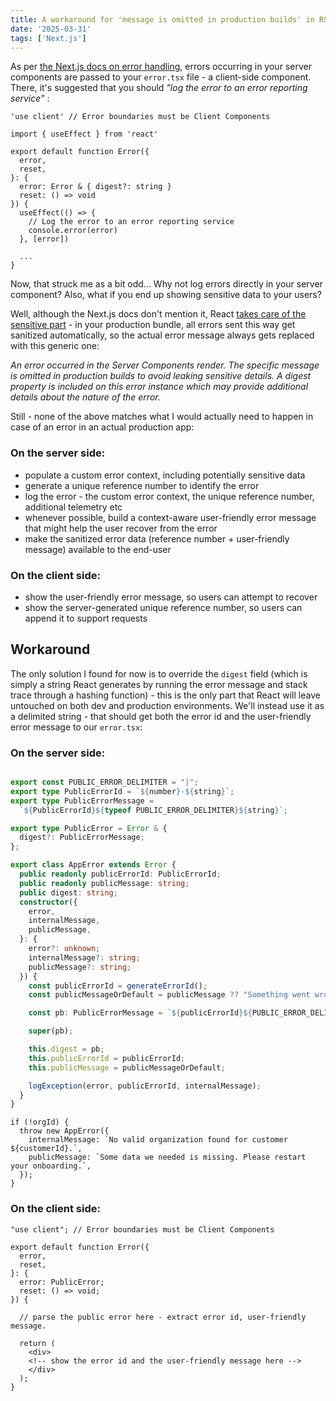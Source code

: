 ```yaml
---
title: A workaround for 'message is omitted in production builds' in RSC errors
date: '2025-03-31'
tags: ['Next.js']
---
```


As per <a href="https://nextjs.org/docs/app/getting-started/error-handling">the Next.js docs on error handling</a>, errors
occurring in your server components are passed to your `error.tsx` file - a client-side component. There, it's suggested that
you should _"log the error to an error reporting service"_ :

```tsx {13-14} showLineNumbers
'use client' // Error boundaries must be Client Components

import { useEffect } from 'react'

export default function Error({
  error,
  reset,
}: {
  error: Error & { digest?: string }
  reset: () => void
}) {
  useEffect(() => {
    // Log the error to an error reporting service
    console.error(error)
  }, [error])

  ...
}
```

Now, that struck me as a bit odd... Why not log errors directly in your server component? Also, what if you end up showing sensitive data
to your users?

Well, although the Next.js docs don't mention it, React <a href="https://github.com/facebook/react/blob/b7e7f1a3fab87e8fc19e86a8088a9e0fe4710973/packages/react-server-dom-webpack/src/__tests__/ReactFlightDOMEdge-test.js#L980-L983">takes care of the sensitive part</a> - in your production bundle, all
errors sent this way get sanitized automatically, so the actual error message always gets replaced with this generic one:

_An error occurred in the Server Components render. The specific message is omitted in production builds to avoid
leaking sensitive details. A digest property is included on this error instance which may provide additional details about the nature of the error._

Still - none of the above matches what I would actually need to happen in case of an error in an actual production app:

### On the server side:

- populate a custom error context, including potentially sensitive data
- generate a unique reference number to identify the error
- log the error - the custom error context, the unique reference number, additional telemetry etc
- whenever possible, build a context-aware user-friendly error message that might help the user recover from the error
- make the sanitized error data (reference number + user-friendly message) available to the end-user

### On the client side:

- show the user-friendly error message, so users can attempt to recover
- show the server-generated unique reference number, so users can append it to support requests

## Workaround

The only solution I found for now is to override the `digest` field (which is simply a string React generates by running the
error message and stack trace through a hashing function) - this is the only part that
React will leave untouched on both dev and production environments. We'll instead use it as a
delimited string - that should get both the error id and the user-friendly error message to
our `error.tsx`:

### On the server side:

```:error-utils.ts showLineNumbers

export const PUBLIC_ERROR_DELIMITER = "|";
export type PublicErrorId = `${number}-${string}`;
export type PublicErrorMessage =
  `${PublicErrorId}${typeof PUBLIC_ERROR_DELIMITER}${string}`;

export type PublicError = Error & {
  digest?: PublicErrorMessage;
};

export class AppError extends Error {
  public readonly publicErrorId: PublicErrorId;
  public readonly publicMessage: string;
  public digest: string;
  constructor({
    error,
    internalMessage,
    publicMessage,
  }: {
    error?: unknown;
    internalMessage?: string;
    publicMessage?: string;
  }) {
    const publicErrorId = generateErrorId();
    const publicMessageOrDefault = publicMessage ?? "Something went wrong";

    const pb: PublicErrorMessage = `${publicErrorId}${PUBLIC_ERROR_DELIMITER}${publicMessageOrDefault}`;

    super(pb);

    this.digest = pb;
    this.publicErrorId = publicErrorId;
    this.publicMessage = publicMessageOrDefault;

    logException(error, publicErrorId, internalMessage);
  }
}
```

```:page.tsx showLineNumbers
if (!orgId) {
  throw new AppError({
    internalMessage: `No valid organization found for customer ${customerId}.`,
    publicMessage: `Some data we needed is missing. Please restart your onboarding.`,
  });
}
```

### On the client side:

```:error.tsx showLineNumbers
"use client"; // Error boundaries must be Client Components

export default function Error({
  error,
  reset,
}: {
  error: PublicError;
  reset: () => void;
}) {

  // parse the public error here - extract error id, user-friendly message.

  return (
    <div>
    <!-- show the error id and the user-friendly message here -->
    </div>
  );
}
```
